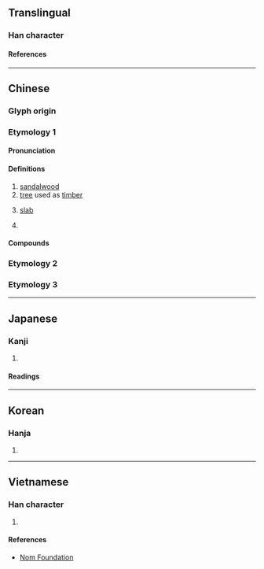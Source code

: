 {{character info/new}}
==Translingual==

===Han character===
{{Han char|rn=75|rad=木|as=04|sn=8|four=40927|canj=DYHS|ids=⿰木方}}

====References====
{{Han ref|kx=0515.020|dkj=14532|dj=0903.020|hdz=21174.040|uh=678B}}

----

==Chinese==
{{zh-forms}}

===Glyph origin===
{{Han etym}}

===Etymology 1===

====Pronunciation====
{{zh-pron
|m=fāng
|c=fong1
|mn=pang
|mc=y
|oc=y
|ma=
|cat=n,cls
}}

====Definitions====
{{zh-hanzi}}

# [[sandalwood]]
# [[tree]] used as [[timber]]
# {{lb|zh|Min Nan}} [[slab]]
# {{lb|zh|Min Nan}} {{zh-classifier|[[piece]]s of [[object]]}}

====Compounds====
{{zh-der|枋山鄉|枋子|榆枋|枋寮鄉|枋頭|枋寮|枋山}}

===Etymology 2===
{{zh-see|舫|o|[[bamboo]] [[raft]]}}

===Etymology 3===
{{zh-see|柄|o|[[handle]] of [[implement]]s; [[authority]]; [[classifier]] of [[weapon]]}}

----

==Japanese==

===Kanji===
{{ja-kanji|grade=|rs=木04}}

# {{rfdef|ja|sort=木04}}

====Readings====
{{ja-readings
|goon=ひょう, ほう
|kanon=へい, ほう
|kun=まゆみ, ふしずけ, いかだ
}}

----

==Korean==

===Hanja===
{{ko-hanja|hangeul=[[방]], [[병]]|eumhun=|rv=bang, byeong|mr=pang, pyŏng|y=pang, pyeng}}

# {{rfdef|ko|sort=木04}}

----

==Vietnamese==

===Han character===
{{vi-readings|rs=木04|reading=phương}}

# {{rfdef|vi|sort=木04}}

====References====
* [http://nomfoundation.org/common/nom_details.php?codepoint=678b Nom Foundation]
